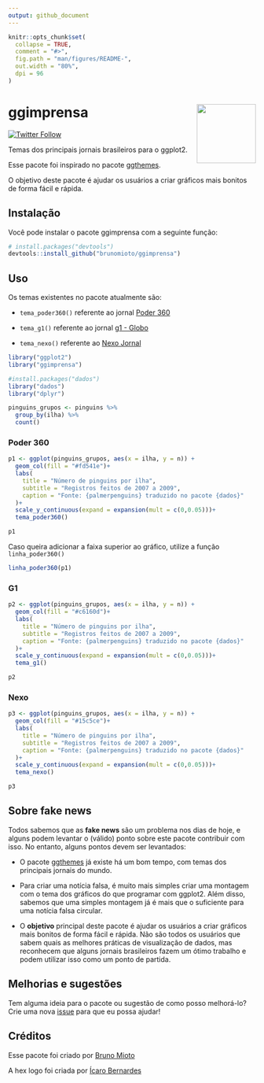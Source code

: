```yaml
---
output: github_document
---
```


<!-- README.md is generated from README.Rmd. Please edit that file -->

```r
knitr::opts_chunk$set(
  collapse = TRUE,
  comment = "#>",
  fig.path = "man/figures/README-",
  out.width = "80%",
  dpi = 96
)
```

# **ggimprensa** <img src="man/figures/logo.png" align="right" height="120" />

<!-- badges: start -->
[![Twitter Follow](https://img.shields.io/twitter/follow/BrunoHMioto?color=%2315202B&label=Seguir%20%40BrunoHMioto&style=social)](https://twitter.com/BrunoHMioto)
<!-- badges: end -->

Temas dos principais jornais brasileiros para o ggplot2.

Esse pacote foi inspirado no pacote [ggthemes](https://github.com/jrnold/ggthemes).

O objetivo deste pacote é ajudar os usuários a criar gráficos mais bonitos de forma fácil e rápida.

## Instalação

Você pode instalar o pacote ggimprensa com a seguinte função:

``` r
# install.packages("devtools")
devtools::install_github("brunomioto/ggimprensa")
```

## Uso

Os temas existentes no pacote atualmente são:

- `tema_poder360()` referente ao jornal [Poder 360](https://www.poder360.com.br/)

- `tema_g1()` referente ao jornal [g1 - Globo](https://g1.globo.com/)

- `tema_nexo()` referente ao [Nexo Jornal](https://www.nexojornal.com.br/)

```r
library("ggplot2")
library("ggimprensa")
```

```r
#install.packages("dados")
library("dados")
library("dplyr")

pinguins_grupos <- pinguins %>% 
  group_by(ilha) %>% 
  count()
```

### Poder 360

```r
p1 <- ggplot(pinguins_grupos, aes(x = ilha, y = n)) +
  geom_col(fill = "#fd541e")+
  labs(
    title = "Número de pinguins por ilha",
    subtitle = "Registros feitos de 2007 a 2009",
    caption = "Fonte: {palmerpenguins} traduzido no pacote {dados}"
  )+
  scale_y_continuous(expand = expansion(mult = c(0,0.05)))+
  tema_poder360()

p1
```

Caso queira adicionar a faixa superior ao gráfico, utilize a função `linha_poder360()`
```r
linha_poder360(p1)
```

### G1

```r
p2 <- ggplot(pinguins_grupos, aes(x = ilha, y = n)) +
  geom_col(fill = "#c6160d")+
  labs(
    title = "Número de pinguins por ilha",
    subtitle = "Registros feitos de 2007 a 2009",
    caption = "Fonte: {palmerpenguins} traduzido no pacote {dados}"
  )+
  scale_y_continuous(expand = expansion(mult = c(0,0.05)))+
  tema_g1()

p2
```

### Nexo

```r
p3 <- ggplot(pinguins_grupos, aes(x = ilha, y = n)) +
  geom_col(fill = "#15c5ce")+
  labs(
    title = "Número de pinguins por ilha",
    subtitle = "Registros feitos de 2007 a 2009",
    caption = "Fonte: {palmerpenguins} traduzido no pacote {dados}"
  )+
  scale_y_continuous(expand = expansion(mult = c(0,0.05)))+
  tema_nexo()

p3
```

## Sobre fake news

Todos sabemos que as **fake news** são um problema nos dias de hoje, e alguns podem levantar o (válido) ponto sobre este pacote contribuir com isso.
No entanto, alguns pontos devem ser levantados:

- O pacote [ggthemes](https://github.com/jrnold/ggthemes) já existe há um bom tempo, com temas dos principais jornais do mundo.

- Para criar uma notícia falsa, é muito mais simples criar uma montagem com o tema dos gráficos do que programar com ggplot2. Além disso, sabemos que uma simples montagem já é mais que o suficiente para uma notícia falsa circular.

- O **objetivo** principal deste pacote é ajudar os usuários a criar gráficos mais bonitos de forma fácil e rápida. Não são todos os usuários que sabem quais as melhores práticas de visualização de dados, mas reconhecem que alguns jornais brasileiros fazem um ótimo trabalho e podem utilizar isso como um ponto de partida.

## Melhorias e sugestões

Tem alguma ideia para o pacote ou sugestão de como posso melhorá-lo? Crie uma nova [issue](https://github.com/brunomioto/ggimprensa/issues) para que eu possa ajudar!

## Créditos

Esse pacote foi criado por [Bruno Mioto](https://twitter.com/BrunoHMioto)

A hex logo foi criada por [Ícaro Bernardes](https://twitter.com/IcaroBSC)
